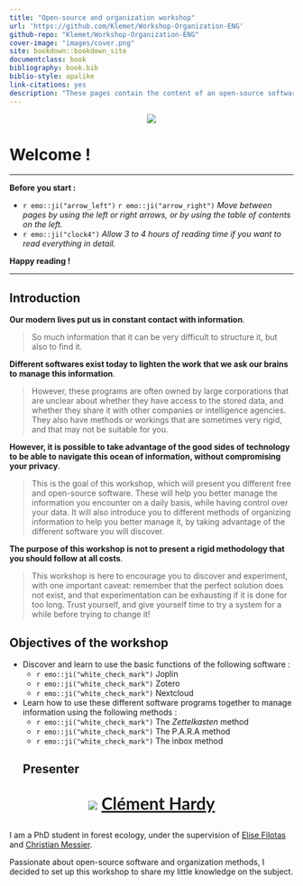 ```yaml
---
title: "Open-source and organization workshop"
url: 'https://github.com/Klemet/Workshop-Organization-ENG'
github-repo: "Klemet/Workshop-Organization-ENG"
cover-image: "images/cover.png"
site: bookdown::bookdown_site
documentclass: book
bibliography: book.bib
biblio-style: apalike
link-citations: yes
description: "These pages contain the content of an open-source software discovery workshop for personal organization purposes, created by Clément Hardy."
---
```


<p align="center">
  <img src="./imgs/Logo atelier organisation EN.svg" />
</p>

# Welcome !

* * *

**Before you start :**

- `r emo::ji("arrow_left")` `r emo::ji("arrow_right")` *Move between pages by using the left or right arrows, or by using the table of contents on the left.*
- `r emo::ji("clock4")` *Allow 3 to 4 hours of reading time if you want to read everything in detail.*

**Happy reading !**

* * *

## Introduction

**Our modern lives put us in constant contact with information**.

> So much information that it can be very difficult to structure it, but also to find it.

**Different softwares exist today to lighten the work that we ask our brains to manage this information**.

> However, these programs are often owned by large corporations that are unclear about whether they have access to the stored data, and whether they share it with other companies or intelligence agencies. They also have methods or workings that are sometimes very rigid, and that may not be suitable for you.

**However, it is possible to take advantage of the good sides of technology to be able to navigate this ocean of information, without compromising your privacy**.

> This is the goal of this workshop, which will present you different free and open-source software. These will help you better manage the information you encounter on a daily basis, while having control over your data. It will also introduce you to different methods of organizing information to help you better manage it, by taking advantage of the different software you will discover.

**The purpose of this workshop is not to present a rigid methodology that you should follow at all costs**.

> This workshop is here to encourage you to discover and experiment, with one important caveat: remember that the perfect solution does not exist, and that experimentation can be exhausting if it is done for too long. Trust yourself, and give yourself time to try a system for a while before trying to change it!

## Objectives of the workshop

- Discover and learn to use the basic functions of the following software :
  - `r emo::ji("white_check_mark")` Joplin
  - `r emo::ji("white_check_mark")` Zotero
  - `r emo::ji("white_check_mark")` Nextcloud
- Learn how to use these different software programs together to manage information using the following methods :
  - `r emo::ji("white_check_mark")` The *Zettelkasten* method
  - `r emo::ji("white_check_mark")` The P.A.R.A method
  - `r emo::ji("white_check_mark")` The inbox method

  ## Presenter

<div style="font-family:Lato; font-size:30px; text-align: center !important; width: 100%  !important;">
![](./imgs/clement.png)
[**Clément Hardy**](https://github.com/Klemet)
</div>

I am a PhD student in forest ecology, under the supervision of [Elise Filotas](http://elisefilotas.ca/en/home/) and [Christian Messier](www.cef-cfr.ca/index.php?n=Membres.ChristianMessier).

Passionate about open-source software and organization methods, I decided to set up this workshop to share my little knowledge on the subject.
